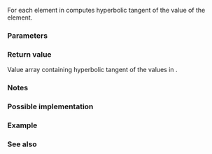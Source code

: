 {{cpp/title|tanh{{small|(std::valarray)}}}}
{{cpp/numeric/valarray/navbar}}
{{ddcl|header=valarray|1=
template&lt; class T &gt;
valarray&lt;T&gt; tanh( const valarray&lt;T&gt;&amp; va );
}}

For each element in {{c|va}} computes hyperbolic tangent of the value of the element. 

===Parameters===
{{par begin}}
{{par|va|value array to apply the operation to}}
{{par end}}

===Return value===
Value array containing hyperbolic tangent of the values in {{c|va}}.

===Notes===
{{cpp/numeric/valarray/notes unq|tanh}}

{{cpp/numeric/valarray/notes ret|tanh}}

===Possible implementation===
{{cpp/numeric/valarray/impl|tanh}}

===Example===
{{example
|code=
#include &lt;cmath&gt;
#include &lt;iostream&gt;
#include &lt;valarray&gt;

auto show = [](char const* title, const std::valarray&lt;double&gt;&amp; va)
{
    std::cout &lt;&lt; title &lt;&lt; " :";
    for (auto x : va)
        std::cout &lt;&lt; "  " &lt;&lt; std::fixed &lt;&lt; x;
    std::cout &lt;&lt; '\n';
};

int main()
{
    const std::valarray&lt;double&gt; x = {.0, .1, .2, .3};
    const std::valarray&lt;double&gt; sinh = std::sinh(x);
    const std::valarray&lt;double&gt; cosh = std::cosh(x);
    const std::valarray&lt;double&gt; tanh = std::tanh(x);
    const std::valarray&lt;double&gt; tanh_by_def = sinh / cosh;
    const std::valarray&lt;double&gt; tanh_2x = std::tanh(2.0 * x);
    const std::valarray&lt;double&gt; tanh_2x_by_def = 
        (2.0 * tanh) / (1.0 + std::pow(tanh, 2.0));

    show("x              ", x);
    show("tanh(x)        ", tanh);
    show("tanh(x) (def)  ", tanh_by_def);
    show("tanh(2*x)      ", tanh_2x);
    show("tanh(2*x) (def)", tanh_2x_by_def);
}
|output=
x               :  0.000000  0.100000  0.200000  0.300000
tanh(x)         :  0.000000  0.099668  0.197375  0.291313
tanh(x) (def)   :  0.000000  0.099668  0.197375  0.291313
tanh(2*x)       :  0.000000  0.197375  0.379949  0.537050
tanh(2*x) (def) :  0.000000  0.197375  0.379949  0.537050
}}

===See also===
{{dsc begin}}
{{dsc inc|cpp/numeric/valarray/dsc sinh}}
{{dsc inc|cpp/numeric/valarray/dsc cosh}}
{{dsc inc|cpp/numeric/math/dsc tanh}}
{{dsc inc|cpp/numeric/complex/dsc tanh}}
{{dsc end}}

{{langlinks|de|es|fr|it|ja|pt|ru|zh}}